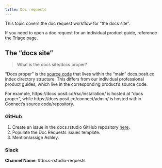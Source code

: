 ```yaml
---
title: Doc requests
---
```


This topic covers the doc request workflow for "the docs site".

If you need to open a doc request for an individual product guide, reference the [Triage](triage.qmd) page.

## The "docs site"

>What is the docs site/docs proper?

"Docs proper" is the [source code](https://github.com/rstudio/docs.rstudio.com) that lives within the "main" docs.posit.co index directory structure. This differs from our individual professional product guides, which live in the corresponding product's source code.

For example, https://docs.posit.co/rsc/installation/ is hosted at "docs proper", while https://docs.posit.co/connect/admin/ is hosted within  Connect's source code/repository.


### GitHub

1. Create an issue in the docs.rstudio GitHub repository [here](https://github.com/rstudio/docs.rstudio.com/issues/new/choose).
1. Populate the Doc Requests issues template.
1. Mention/assign Ashley.     

### Slack

**Channel Name**: #docs-rstudio-requests



